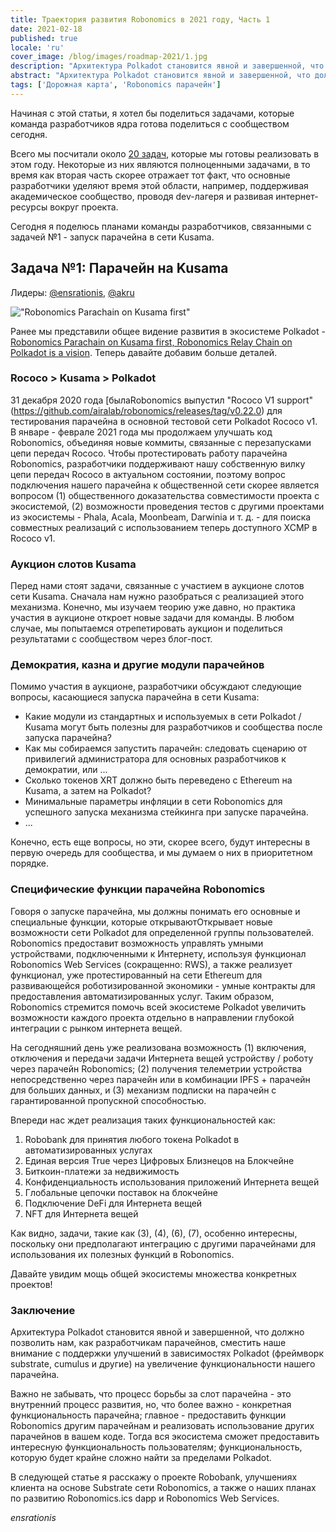```yaml
---
title: Траектория развития Robonomics в 2021 году, Часть 1
date: 2021-02-18
published: true
locale: 'ru'
cover_image: /blog/images/roadmap-2021/1.jpg
description: "Архитектура Polkadot становится явной и завершенной, что должно позволить нам, как разработчикам парачейн, сместить наше внимание с поддержки улучшений в зависимостях Polkadot (фреймворк substrate, cumulus и другие) на увеличение функциональности нашего парачейна."
abstract: "Архитектура Polkadot становится явной и завершенной, что должно позволить нам, как разработчикам парачейн, сместить наше внимание с поддержки улучшений в зависимостях Polkadot (фреймворк substrate, cumulus и другие) на увеличение функциональности нашего парачейна."
tags: ['Дорожная карта', 'Robonomics парачейн']
---
```


Начиная с этой статьи, я хотел бы поделиться задачами, которые команда разработчиков ядра готова поделиться с сообществом сегодня.

Всего мы посчитали около [20 задач](https://github.com/orgs/airalab/projects/7), которые мы готовы реализовать в этом году. Некоторые из них являются полноценными задачами, в то время как вторая часть скорее отражает тот факт, что основные разработчики уделяют время этой области, например, поддерживая академическое сообщество, проводя dev-лагеря и развивая интернет-ресурсы вокруг проекта.

Сегодня я поделюсь планами команды разработчиков, связанными с задачей №1 - запуск парачейна в сети Kusama.

## Задача №1: Парачейн на Kusama
Лидеры: [@ensrationis](https://scholar.google.com/citations?user=0c53yygAAAAJ&hl=en), [@akru](https://github.com/akru)

!["Robonomics Parachain on Kusama first"](/blog/images/robonomics-parachain-lease-offering/Robonomics_Parachain-web.jpg)

Ранее мы представили общее видение развития в экосистеме Polkadot - [Robonomics Parachain on Kusama first, Robonomics Relay Chain on Polkadot is a vision](https://robonomics.network/blog/robonomics-parachain-lease-offering/). Теперь давайте добавим больше деталей.

### Rococo > Kusama > Polkadot 

31 декабря 2020 года [былаRobonomics выпустил "Rococo V1 support" (https://github.com/airalab/robonomics/releases/tag/v0.22.0) для тестирования парачейна в основной тестовой сети Polkadot Rococo v1. В январе - феврале 2021 года мы продолжаем улучшать код Robonomics, объединяя новые коммиты, связанные с перезапусками цепи передач Rococo. Чтобы протестировать работу парачейна Robonomics, разработчики поддерживают нашу собственную вилку цепи передач Rococo в актуальном состоянии, поэтому вопрос подключения нашего парачейна к общественной сети скорее является вопросом (1) общественного доказательства совместимости проекта с экосистемой, (2) возможности проведения тестов с другими проектами из экосистемы - Phala, Acala, Moonbeam, Darwinia и т. д. - для поиска совместных реализаций с использованием теперь доступного XCMP в Rococo v1.

### Аукцион слотов Kusama

Перед нами стоят задачи, связанные с участием в аукционе слотов сети Kusama. Сначала нам нужно разобраться с реализацией этого механизма. Конечно, мы изучаем теорию уже давно, но практика участия в аукционе откроет новые задачи для команды. В любом случае, мы попытаемся отрепетировать аукцион и поделиться результатами с сообществом через блог-пост.

### Демократия, казна и другие модули парачейнов

Помимо участия в аукционе, разработчики обсуждают следующие вопросы, касающиеся запуска парачейна в сети Kusama:

* Какие модули из стандартных и используемых в сети Polkadot / Kusama могут быть полезны для разработчиков и сообщества после запуска парачейна?
* Как мы собираемся запустить парачейн: следовать сценарию от привилегий администратора для основных разработчиков к демократии, или ...
* Сколько токенов XRT должно быть переведено с Ethereum на Kusama, а затем на Polkadot?
* Минимальные параметры инфляции в сети Robonomics для успешного запуска механизма стейкинга при запуске парачейна.
* ...

Конечно, есть еще вопросы, но эти, скорее всего, будут интересны в первую очередь для сообщества, и мы думаем о них в приоритетном порядке.

### Специфические функции парачейна Robonomics

Говоря о запуске парачейна, мы должны понимать его основные и специальные функции, которые открываютОткрывает новые возможности сети Polkadot для определенной группы пользователей. Robonomics предоставит возможность управлять умными устройствами, подключенными к Интернету, используя функционал Robonomics Web Services (сокращенно: RWS), а также реализует функционал, уже протестированный на сети Ethereum для развивающейся роботизированной экономики - умные контракты для предоставления автоматизированных услуг. Таким образом, Robonomics стремится помочь всей экосистеме Polkadot увеличить возможности каждого проекта отдельно в направлении глубокой интеграции с рынком интернета вещей.

На сегодняшний день уже реализована возможность (1) включения, отключения и передачи задачи Интернета вещей устройству / роботу через парачейн Robonomics; (2) получения телеметрии устройства непосредственно через парачейн или в комбинации IPFS + парачейн для больших данных, и (3) механизм подписки на парачейн с гарантированной пропускной способностью.

Впереди нас ждет реализация таких функциональностей как:

1. Robobank для принятия любого токена Polkadot в автоматизированных услугах
2. Единая версия True через Цифровых Близнецов на Блокчейне
3. Биткоин-платежи за недвижимость
4. Конфиденциальность использования приложений Интернета вещей
5. Глобальные цепочки поставок на блокчейне
6. Подключение DeFi для Интернета вещей
7. NFT для Интернета вещей

Как видно, задачи, такие как (3), (4), (6), (7), особенно интересны, поскольку они предполагают интеграцию с другими парачейнами для использования их полезных функций в Robonomics.

Давайте увидим мощь общей экосистемы множества конкретных проектов!

### Заключение

Архитектура Polkadot становится явной и завершенной, что должно позволить нам, как разработчикам парачейнов, сместить наше внимание с поддержки улучшений в зависимостях Polkadot (фреймворк substrate, cumulus и другие) на увеличение функциональности нашего парачейна.

Важно не забывать, что процесс борьбы за слот парачейна - это внутренний процесс развития, но, что более важно - конкретная функциональность парачейна; главное - предоставить функции Robonomics другим парачейнам и реализовать использование других парачейнов в вашем коде. Тогда вся экосистема сможет предоставить интересную функциональность пользователям; функциональность, которую будет крайне сложно найти за пределами Polkadot.

В следующей статье я расскажу о проекте Robobank, улучшениях клиента на основе Substrate сети Robonomics, а также о наших планах по развитию Robonomics.ics dapp и Robonomics Web Services.

*ensrationis*